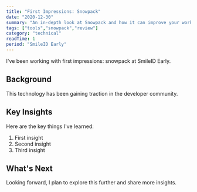 ```yaml
---
title: "First Impressions: Snowpack"
date: "2020-12-30"
summary: "An in-depth look at Snowpack and how it can improve your workflow."
tags: ["tools","snowpack","review"]
category: "technical"
readTime: 1
period: "SmileID Early"
---
```


I've been working with first impressions: snowpack at SmileID Early.

## Background

This technology has been gaining traction in the developer community.

## Key Insights

Here are the key things I've learned:

1. First insight
2. Second insight
3. Third insight

## What's Next

Looking forward, I plan to explore this further and share more insights.


